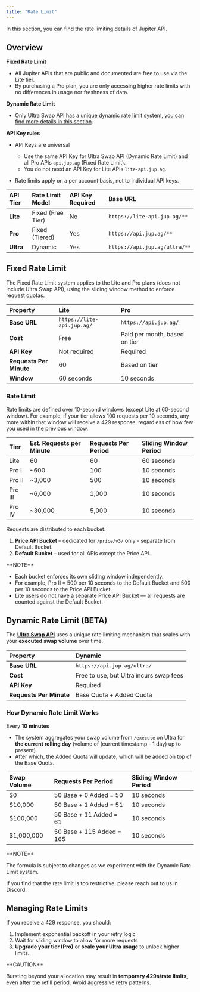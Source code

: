 ```yaml
---
title: "Rate Limit"
---
```


In this section, you can find the rate limiting details of Jupiter API.

## Overview

**Fixed Rate Limit**

* All Jupiter APIs that are public and documented are free to use via the Lite tier.
* By purchasing a Pro plan, you are only accessing higher rate limits with no differences in usage nor freshness of data.

**Dynamic Rate Limit**

* Only Ultra Swap API has a unique dynamic rate limit system, [you can find more details in this section](#dynamic-rate-limit).

**API Key rules**

* API Keys are universal

  * Use the same API Key for Ultra Swap API (Dynamic Rate Limit) and all Pro APIs `api.jup.ag` (Fixed Rate Limit).
  * You do not need an API Key for Lite APIs `lite-api.jup.ag`.

* Rate limits apply on a per account basis, not to individual API keys.

| API Tier  | Rate Limit Model  | API Key Required | Base URL                      |
| :--------- | :----------------- | :---------------- | :----------------------------- |
| **Lite**  | Fixed (Free Tier) | No               | `https://lite-api.jup.ag/**`  |
| **Pro**   | Fixed (Tiered)    | Yes              | `https://api.jup.ag/**`       |
| **Ultra** | Dynamic           | Yes              | `https://api.jup.ag/ultra/**` |

## Fixed Rate Limit

The Fixed Rate Limit system applies to the Lite and Pro plans (does not include Ultra Swap API), using the sliding window method to enforce request quotas.

| Property                | Lite                       | Pro                           |
| :----------------------- | :-------------------------- | :----------------------------- |
| **Base URL**            | `https://lite-api.jup.ag/` | `https://api.jup.ag/`         |
| **Cost**                | Free                       | Paid per month, based on tier |
| **API Key**             | Not required               | Required                      |
| **Requests Per Minute** | 60                         | Based on tier                 |
| **Window**              | 60 seconds                 | 10 seconds                    |

### Rate Limit

Rate limits are defined over 10-second windows (except Lite at 60-second window). For example, if your tier allows 100 requests per 10 seconds, any more within that window will receive a 429 response, regardless of how few you used in the previous window.

| Tier    | Est. Requests per Minute | Requests Per Period | Sliding Window Period |
| :------- | :------------------------ | :------------------- | :--------------------- |
| Lite    | 60                       | 60                  | 60 seconds            |
| Pro I   | \~600                    | 100                 | 10 seconds            |
| Pro II  | \~3,000                  | 500                 | 10 seconds            |
| Pro III | \~6,000                  | 1,000               | 10 seconds            |
| Pro IV  | \~30,000                 | 5,000               | 10 seconds            |

Requests are distributed to each bucket:

1. **Price API Bucket** – dedicated for `/price/v3/` only - separate from Default Bucket.
2. **Default Bucket** – used for all APIs except the Price API.

<Info>
  **NOTE**

  * Each bucket enforces its own sliding window independently.
  * For example, Pro II = 500 per 10 seconds to the Default Bucket and 500 per 10 seconds to the Price API Bucket.
  * Lite users do not have a separate Price API Bucket — all requests are counted against the Default Bucket.
</Info>

## Dynamic Rate Limit (BETA)

The [**Ultra Swap API**](/docs/ultra) uses a unique rate limiting mechanism that scales with your **executed swap volume** over time.

| Property                | Dynamic                                 |
| :----------------------- | :--------------------------------------- |
| **Base URL**            | `https://api.jup.ag/ultra/`             |
| **Cost**                | Free to use, but Ultra incurs swap fees |
| **API Key**             | Required                                |
| **Requests Per Minute** | Base Quota + Added Quota                |

### How Dynamic Rate Limit Works

Every **10 minutes**

* The system aggregates your swap volume from `/execute` on Ultra for **the current rolling day** (volume of (current timestamp - 1 day) up to present).
* After which, the Added Quota will update, which will be added on top of the Base Quota.

| Swap Volume | Requests Per Period       | Sliding Window Period |
| :---------- | :------------------------ | :-------------------- |
| $0          | 50 Base + 0 Added = 50    | 10 seconds            |
| $10,000     | 50 Base + 1 Added = 51    | 10 seconds            |
| $100,000    | 50 Base + 11 Added = 61   | 10 seconds            |
| $1,000,000  | 50 Base + 115 Added = 165 | 10 seconds            |

<Info>
  **NOTE**

  The formula is subject to changes as we experiment with the Dynamic Rate Limit system.

  If you find that the rate limit is too restrictive, please reach out to us in Discord.
</Info>

## Managing Rate Limits

If you receive a 429 response, you should:

1. Implement exponential backoff in your retry logic
2. Wait for sliding window to allow for more requests
3. **Upgrade your tier (Pro)** or **scale your Ultra usage** to unlock higher limits.

<Warning>
  **CAUTION**

  Bursting beyond your allocation may result in **temporary 429s/rate limits**, even after the refill period. Avoid aggressive retry patterns.
</Warning>
